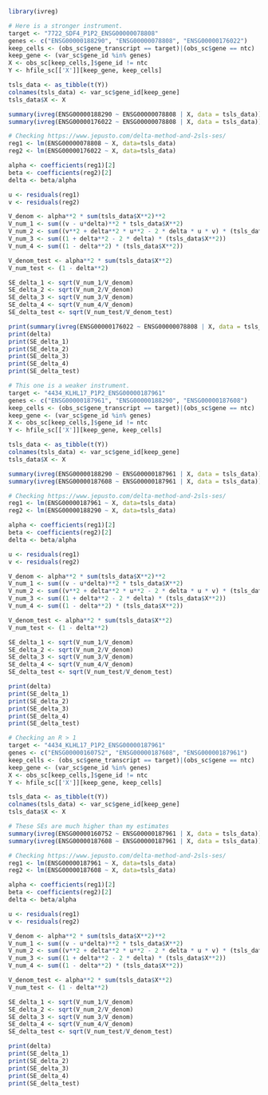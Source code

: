 ```r
library(ivreg)
```


```r
# Here is a stronger instrument.
target <- "7722_SDF4_P1P2_ENSG00000078808"
genes <- c("ENSG00000188290", "ENSG00000078808", "ENSG00000176022")
keep_cells <- (obs_sc$gene_transcript == target)|(obs_sc$gene == ntc)
keep_gene <- (var_sc$gene_id %in% genes)
X <- obs_sc[keep_cells,]$gene_id != ntc
Y <- hfile_sc[['X']][keep_gene, keep_cells]

tsls_data <- as_tibble(t(Y))
colnames(tsls_data) <- var_sc$gene_id[keep_gene]
tsls_data$X <- X

summary(ivreg(ENSG00000188290 ~ ENSG00000078808 | X, data = tsls_data))
summary(ivreg(ENSG00000176022 ~ ENSG00000078808 | X, data = tsls_data))
```

```r
# Checking https://www.jepusto.com/delta-method-and-2sls-ses/
reg1 <- lm(ENSG00000078808 ~ X, data=tsls_data)
reg2 <- lm(ENSG00000176022 ~ X, data=tsls_data)

alpha <- coefficients(reg1)[2]
beta <- coefficients(reg2)[2]
delta <- beta/alpha

u <- residuals(reg1)
v <- residuals(reg2)

V_denom <- alpha**2 * sum(tsls_data$X**2)**2
V_num_1 <- sum((v - u*delta)**2 * tsls_data$X**2)
V_num_2 <- sum((v**2 + delta**2 * u**2 - 2 * delta * u * v) * (tsls_data$X**2))
V_num_3 <- sum((1 + delta**2 - 2 * delta) * (tsls_data$X**2))
V_num_4 <- sum((1 - delta**2) * (tsls_data$X**2))

V_denom_test <- alpha**2 * sum(tsls_data$X**2)
V_num_test <- (1 - delta**2)

SE_delta_1 <- sqrt(V_num_1/V_denom)
SE_delta_2 <- sqrt(V_num_2/V_denom)
SE_delta_3 <- sqrt(V_num_3/V_denom)
SE_delta_4 <- sqrt(V_num_4/V_denom)
SE_delta_test <- sqrt(V_num_test/V_denom_test)

print(summary(ivreg(ENSG00000176022 ~ ENSG00000078808 | X, data = tsls_data)))
print(delta)
print(SE_delta_1)
print(SE_delta_2)
print(SE_delta_3)
print(SE_delta_4)
print(SE_delta_test)
```

```r
# This one is a weaker instrument.
target <- "4434_KLHL17_P1P2_ENSG00000187961"
genes <- c("ENSG00000187961", "ENSG00000188290", "ENSG00000187608")
keep_cells <- (obs_sc$gene_transcript == target)|(obs_sc$gene == ntc)
keep_gene <- (var_sc$gene_id %in% genes)
X <- obs_sc[keep_cells,]$gene_id != ntc
Y <- hfile_sc[['X']][keep_gene, keep_cells]

tsls_data <- as_tibble(t(Y))
colnames(tsls_data) <- var_sc$gene_id[keep_gene]
tsls_data$X <- X

summary(ivreg(ENSG00000188290 ~ ENSG00000187961 | X, data = tsls_data))
summary(ivreg(ENSG00000187608 ~ ENSG00000187961 | X, data = tsls_data))
```

```r
# Checking https://www.jepusto.com/delta-method-and-2sls-ses/
reg1 <- lm(ENSG00000187961 ~ X, data=tsls_data)
reg2 <- lm(ENSG00000188290 ~ X, data=tsls_data)

alpha <- coefficients(reg1)[2]
beta <- coefficients(reg2)[2]
delta <- beta/alpha

u <- residuals(reg1)
v <- residuals(reg2)

V_denom <- alpha**2 * sum(tsls_data$X**2)**2
V_num_1 <- sum((v - u*delta)**2 * tsls_data$X**2)
V_num_2 <- sum((v**2 + delta**2 * u**2 - 2 * delta * u * v) * (tsls_data$X**2))
V_num_3 <- sum((1 + delta**2 - 2 * delta) * (tsls_data$X**2))
V_num_4 <- sum((1 - delta**2) * (tsls_data$X**2))

V_denom_test <- alpha**2 * sum(tsls_data$X**2)
V_num_test <- (1 - delta**2)

SE_delta_1 <- sqrt(V_num_1/V_denom)
SE_delta_2 <- sqrt(V_num_2/V_denom)
SE_delta_3 <- sqrt(V_num_3/V_denom)
SE_delta_4 <- sqrt(V_num_4/V_denom)
SE_delta_test <- sqrt(V_num_test/V_denom_test)

print(delta)
print(SE_delta_1)
print(SE_delta_2)
print(SE_delta_3)
print(SE_delta_4)
print(SE_delta_test)
```


```r
# Checking an R > 1
target <- "4434_KLHL17_P1P2_ENSG00000187961"
genes <- c("ENSG00000160752", "ENSG00000187608", "ENSG00000187961")
keep_cells <- (obs_sc$gene_transcript == target)|(obs_sc$gene == ntc)
keep_gene <- (var_sc$gene_id %in% genes)
X <- obs_sc[keep_cells,]$gene_id != ntc
Y <- hfile_sc[['X']][keep_gene, keep_cells]

tsls_data <- as_tibble(t(Y))
colnames(tsls_data) <- var_sc$gene_id[keep_gene]
tsls_data$X <- X

# These SEs are much higher than my estimates
summary(ivreg(ENSG00000160752 ~ ENSG00000187961 | X, data = tsls_data))
summary(ivreg(ENSG00000187608 ~ ENSG00000187961 | X, data = tsls_data))
```

```r
# Checking https://www.jepusto.com/delta-method-and-2sls-ses/
reg1 <- lm(ENSG00000187961 ~ X, data=tsls_data)
reg2 <- lm(ENSG00000187608 ~ X, data=tsls_data)

alpha <- coefficients(reg1)[2]
beta <- coefficients(reg2)[2]
delta <- beta/alpha

u <- residuals(reg1)
v <- residuals(reg2)

V_denom <- alpha**2 * sum(tsls_data$X**2)**2
V_num_1 <- sum((v - u*delta)**2 * tsls_data$X**2)
V_num_2 <- sum((v**2 + delta**2 * u**2 - 2 * delta * u * v) * (tsls_data$X**2))
V_num_3 <- sum((1 + delta**2 - 2 * delta) * (tsls_data$X**2))
V_num_4 <- sum((1 - delta**2) * (tsls_data$X**2))

V_denom_test <- alpha**2 * sum(tsls_data$X**2)
V_num_test <- (1 - delta**2)

SE_delta_1 <- sqrt(V_num_1/V_denom)
SE_delta_2 <- sqrt(V_num_2/V_denom)
SE_delta_3 <- sqrt(V_num_3/V_denom)
SE_delta_4 <- sqrt(V_num_4/V_denom)
SE_delta_test <- sqrt(V_num_test/V_denom_test)

print(delta)
print(SE_delta_1)
print(SE_delta_2)
print(SE_delta_3)
print(SE_delta_4)
print(SE_delta_test)
```
